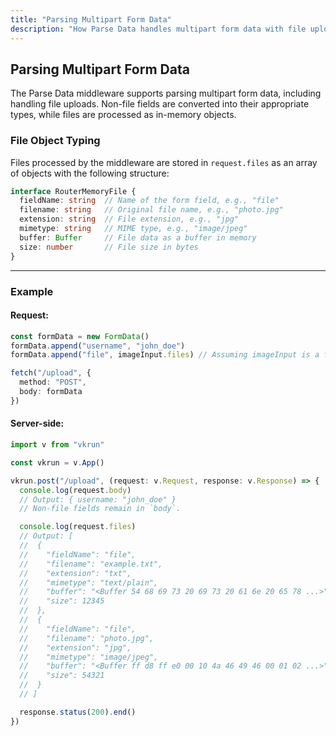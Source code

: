 ```yaml
---
title: "Parsing Multipart Form Data"
description: "How Parse Data handles multipart form data with file uploads."
---
```


## Parsing Multipart Form Data

The Parse Data middleware supports parsing multipart form data, including handling file uploads. Non-file fields are converted into their appropriate types, while files are processed as in-memory objects.

### File Object Typing

Files processed by the middleware are stored in `request.files` as an array of objects with the following structure:

```ts
interface RouterMemoryFile {
  fieldName: string  // Name of the form field, e.g., "file"
  filename: string   // Original file name, e.g., "photo.jpg"
  extension: string  // File extension, e.g., "jpg"
  mimetype: string   // MIME type, e.g., "image/jpeg"
  buffer: Buffer     // File data as a buffer in memory
  size: number       // File size in bytes
}
```

---

### Example

#### Request:

```ts
const formData = new FormData()
formData.append("username", "john_doe")
formData.append("file", imageInput.files) // Assuming imageInput is a file input element

fetch("/upload", {
  method: "POST",
  body: formData
})
```

#### Server-side:

```ts
import v from "vkrun"

const vkrun = v.App()

vkrun.post("/upload", (request: v.Request, response: v.Response) => {
  console.log(request.body)
  // Output: { username: "john_doe" }
  // Non-file fields remain in `body`.

  console.log(request.files)
  // Output: [
  //  {
  //    "fieldName": "file",
  //    "filename": "example.txt",
  //    "extension": "txt",
  //    "mimetype": "text/plain",
  //    "buffer": "<Buffer 54 68 69 73 20 69 73 20 61 6e 20 65 78 ...>",
  //    "size": 12345
  //  },
  //  {
  //    "fieldName": "file",
  //    "filename": "photo.jpg",
  //    "extension": "jpg",
  //    "mimetype": "image/jpeg",
  //    "buffer": "<Buffer ff d8 ff e0 00 10 4a 46 49 46 00 01 02 ...>",
  //    "size": 54321
  //  }
  // ]

  response.status(200).end()
})
```
